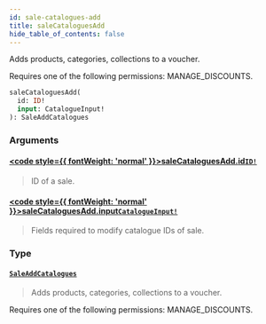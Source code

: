 ```yaml
---
id: sale-catalogues-add
title: saleCataloguesAdd
hide_table_of_contents: false
---
```








Adds products, categories, collections to a voucher. 

Requires one of the following permissions: MANAGE_DISCOUNTS.

```graphql
saleCataloguesAdd(
  id: ID!
  input: CatalogueInput!
): SaleAddCatalogues
```


### Arguments

#### [<code style={{ fontWeight: 'normal' }}>saleCataloguesAdd.<b>id</b></code>](#)<Bullet />[`ID!`](../../../developer/api-reference/scalars/id) <Badge class="secondary" text="non-null"/> <Badge class="secondary" text="scalar"/>
> ID of a sale.
> 

#### [<code style={{ fontWeight: 'normal' }}>saleCataloguesAdd.<b>input</b></code>](#)<Bullet />[`CatalogueInput!`](../../../developer/api-reference/inputs/catalogue-input) <Badge class="secondary" text="non-null"/> <Badge class="secondary" text="input"/>
> Fields required to modify catalogue IDs of sale.
> 

### Type

#### [`SaleAddCatalogues`](../../../developer/api-reference/objects/sale-add-catalogues) <Badge class="secondary" text="object"/>
> Adds products, categories, collections to a voucher. 

Requires one of the following permissions: MANAGE_DISCOUNTS.
> 





